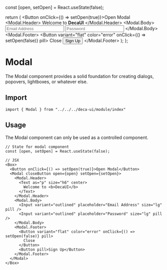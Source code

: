 
  const [open, setOpen] = React.useState(false);

  return (
    <Box>
      <Button onClick={() => setOpen(true)}>Open Modal</Button>
      <Modal closeButton open={open} setOpen={setOpen}>
        <Modal.Header>
          <Text as="p" size="h6" center>
            Welcome to <b>DecaUI</b>
          </Text>
        </Modal.Header>
        <Modal.Body>
          <Input variant="outlined" placeholder="Email Address" size="lg" pill />
          <Input variant="outlined" placeholder="Password" size="lg" pill />
        </Modal.Body>
        <Modal.Footer>
          <Button variant="flat" color="error" onClick={() => setOpen(false)} pill>
            Close
          </Button>
          <Button pill>Sign Up</Button>
        </Modal.Footer>
      </Modal>
    </Box>
  );
};

# Modal
The Modal component provides a solid foundation for creating dialogs, popovers, lightboxes, or whatever else.

## Import
```
import { Modal } from "../../../deca-ui/module/index"
```

## Usage
The Modal component can only be used as a controlled component.
<ComponentWrapper>
  <ModalShowcase />
</ComponentWrapper>
```
// State for modal component
const [open, setOpen] = React.useState(false);

// JSX
<Box>
  <Button onClick={() => setOpen(true)}>Open Modal</Button>
  <Modal closeButton open={open} setOpen={setOpen}>
    <Modal.Header>
      <Text as="p" size="h6" center>
        Welcome to <b>DecaUI</b>
      </Text>
    </Modal.Header>
    <Modal.Body>
      <Input variant="outlined" placeholder="Email Address" size="lg" pill />
      <Input variant="outlined" placeholder="Password" size="lg" pill />
    </Modal.Body>
    <Modal.Footer>
      <Button variant="flat" color="error" onClick={() => setOpen(false)} pill>
        Close
      </Button>
      <Button pill>Sign Up</Button>
    </Modal.Footer>
  </Modal>
</Box>
```

